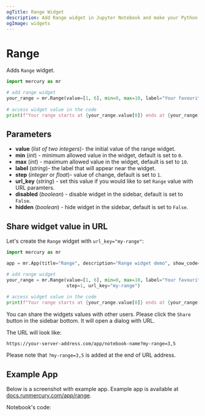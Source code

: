 ```yaml
---
ogTitle: Range Widget
description: Add Range widget in Jupyter Notebook and make your Python notebook interactive.
ogImage: widgets
---
```



# Range

Adds `Range` widget.

```python
import mercury as mr

# add range widget
your_range = mr.Range(value=[1, 6], min=0, max=10, label="Your favourite range", step=1)
    
# access widget value in the code
print(f"Your range starts at {your_range.value[0]} ends at {your_range.value[1]}")
```

<Screenshot src={simpleAppGif} alt="Mercury App with range widget" />


## Parameters

- **value** (_list of two integers_)- the initial value of the range widget.
- **min** (_int_) - minimum allowed value in the widget, default is set to `0`.
- **max** (_int_) - maximum allowed value in the widget, default is set to `10`.
- **label** (_string_)- the label that will appear near the widget.
- **step** (_integer_ or _float_)- value of change, default is set to `1`. 
- **url_key** (_string_) - set this value if you would like to set `Range` value with URL paramters.
- **disabled** (_boolean_) - disable widget in the sidebar, default is set to `False`.
- **hidden** (_boolean_) - hide widget in the sidebar, default is set to `False`.


## Share widget value in URL

Let's create the `Range` widget with `url_key="my-range"`:

```python
import mercury as mr

app = mr.App(title="Range", description="Range widget demo", show_code=True)

# add range widget
your_range = mr.Range(value=[1, 6], min=0, max=10, label="Your favourite range", 
                      step=1, url_key="my-range")
    
# access widget value in the code
print(f"Your range starts at {your_range.value[0]} ends at {your_range.value[1]}")
```

You can share the widgets values with other users. Please click the `Share` button in the sidebar bottom. 
It will open a dialog with URL.

The URL will look like:

```
https://your-server-address.com/app/notebook-name?my-range=3,5
```

Please note that `?my-range=3,5` is added at the end of URL address.

<Screenshot src={shareGif} alt="Share range widget" />


## Example App

Below is a screenshot with example app. Example app is available at [docs.runmercury.com/app/range](https://docs.runmercury.com/app/range).

<Screenshot src={exampleAppGif} alt="App with range widget" />



Notebook's code:
<Screenshot src={exampleNbPng} alt="Notebook with the range widget" />

